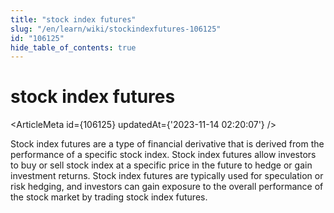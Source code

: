 ```yaml
---
title: "stock index futures"
slug: "/en/learn/wiki/stockindexfutures-106125"
id: "106125"
hide_table_of_contents: true
---
```



# stock index futures

<ArticleMeta id={106125} updatedAt={'2023-11-14 02:20:07'} />
<div className='border-solid border-b border-t-0 my-4 border-[var(--ifm-color-gray-300)]' />

Stock index futures are a type of financial derivative that is derived from the performance of a specific stock index. Stock index futures allow investors to buy or sell stock index at a specific price in the future to hedge or gain investment returns. Stock index futures are typically used for speculation or risk hedging, and investors can gain exposure to the overall performance of the stock market by trading stock index futures.
